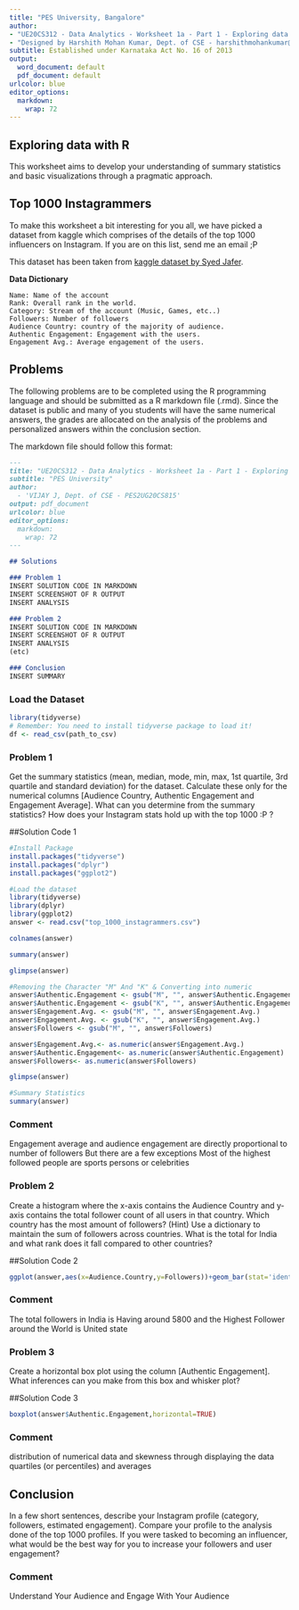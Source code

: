 ```yaml
---
title: "PES University, Bangalore"
author:
- "UE20CS312 - Data Analytics - Worksheet 1a - Part 1 - Exploring data with R"
- "Designed by Harshith Mohan Kumar, Dept. of CSE - harshithmohankumar@pesu.pes.edu"
subtitle: Established under Karnataka Act No. 16 of 2013
output:
  word_document: default
  pdf_document: default
urlcolor: blue
editor_options:
  markdown:
    wrap: 72
---
```


## Exploring data with R

This worksheet aims to develop your understanding of summary statistics and basic visualizations through a pragmatic approach.

## Top 1000 Instagrammers

To make this worksheet a bit interesting for you all, we have picked a dataset from kaggle which comprises of the details of the top 1000 influencers on Instagram. If you are on this list, send me an email ;P

This dataset has been taken from [kaggle dataset by Syed Jafer](https://www.kaggle.com/datasets/syedjaferk/top-1000-instagrammers-world-cleaned?resource=download).

**Data Dictionary**

    Name: Name of the account
    Rank: Overall rank in the world.
    Category: Stream of the account (Music, Games, etc..)
    Followers: Number of followers
    Audience Country: country of the majority of audience.
    Authentic Engagement: Engagement with the users.
    Engagement Avg.: Average engagement of the users.

## Problems

The following problems are to be completed using the R programming language and should be submitted as a R markdown file (.rmd). Since the dataset is public and many of you students will have the same numerical answers, the grades are allocated on the analysis of the problems and personalized answers within the conclusion section.

\pagebreak
The markdown file should follow this format:

```markdown
---
title: "UE20CS312 - Data Analytics - Worksheet 1a - Part 1 - Exploring data with R"
subtitle: "PES University"
author: 
  - 'VIJAY J, Dept. of CSE - PES2UG20CS815'
output: pdf_document
urlcolor: blue
editor_options: 
  markdown: 
    wrap: 72
---

## Solutions

### Problem 1
INSERT SOLUTION CODE IN MARKDOWN
INSERT SCREENSHOT OF R OUTPUT
INSERT ANALYSIS

### Problem 2
INSERT SOLUTION CODE IN MARKDOWN
INSERT SCREENSHOT OF R OUTPUT
INSERT ANALYSIS
(etc)

### Conclusion
INSERT SUMMARY
```

### Load the Dataset

```R
library(tidyverse)
# Remember: You need to install tidyverse package to load it!
df <- read_csv(path_to_csv)
```

### Problem 1

Get the summary statistics (mean, median, mode, min, max, 1st quartile, 3rd quartile and standard deviation) for the dataset. Calculate these only for the numerical columns [Audience Country, Authentic Engagement and Engagement Average]. What can you determine from the summary statistics? How does your Instagram stats hold up with the top 1000 :P ?

##Solution Code 1
```r
#Install Package
install.packages("tidyverse")
install.packages("dplyr")
install.packages("ggplot2")
```

```r
#Load the dataset
library(tidyverse)
library(dplyr)
library(ggplot2)
answer <- read.csv("top_1000_instagrammers.csv")
```
```r
colnames(answer)
```
```r

summary(answer)
```
```r
glimpse(answer)
```
```r
#Removing the Character "M" And "K" & Converting into numeric
answer$Authentic.Engagement <- gsub("M", "", answer$Authentic.Engagement)
answer$Authentic.Engagement <- gsub("K", "", answer$Authentic.Engagement)
answer$Engagement.Avg. <- gsub("M", "", answer$Engagement.Avg.)
answer$Engagement.Avg. <- gsub("K", "", answer$Engagement.Avg.)
answer$Followers <- gsub("M", "", answer$Followers)

answer$Engagement.Avg.<- as.numeric(answer$Engagement.Avg.)
answer$Authentic.Engagement<- as.numeric(answer$Authentic.Engagement)
answer$Followers<- as.numeric(answer$Followers)

glimpse(answer)
```

```r
#Summary Statistics
summary(answer)
```
### Comment
Engagement average and audience engagement are directly proportional to number of followers But there are a few exceptions Most of the highest followed people are sports persons or celebrities


### Problem 2

Create a histogram where the x-axis contains the Audience Country and y-axis contains the total follower count of all users in that country. Which country has the most amount of followers? (Hint) Use a dictionary to maintain the sum of followers across countries. What is the total for India and what rank does it fall compared to other countries?


##Solution Code 2
```r
ggplot(answer,aes(x=Audience.Country,y=Followers))+geom_bar(stat='identity')+theme(axis.text.x = element_text(angle=90, vjust=.5, hjust=1))
```
### Comment 
The total followers in India is Having around 5800 and the Highest Follower around the World is United state

### Problem 3

Create a horizontal box plot using the column [Authentic Engagement]. What inferences can you make from this box and whisker plot?

##Solution Code 3
```r
boxplot(answer$Authentic.Engagement,horizontal=TRUE)
```
### Comment 
distribution of numerical data and skewness through displaying the data quartiles (or percentiles) and averages

## Conclusion

In a few short sentences, describe your Instagram profile (category, followers, estimated engagement). Compare your profile to the analysis done of the top 1000 profiles. If you were tasked to becoming an influencer, what would be the best way for you to increase your followers and user engagement?

### Comment
Understand Your Audience and Engage With Your Audience
 
